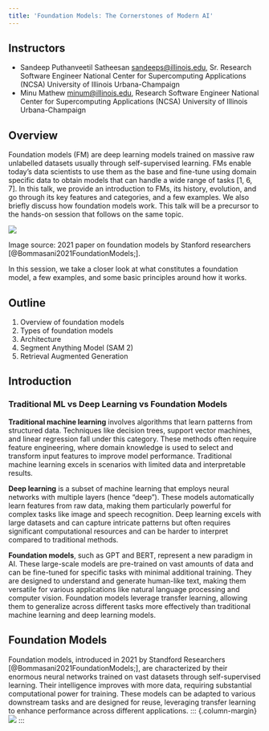```yaml
---
title: 'Foundation Models: The Cornerstones of Modern AI'
---
```



## Instructors

* Sandeep Puthanveetil Satheesan <sandeeps@illinois.edu>, Sr. Research Software Engineer National Center for Supercomputing Applications (NCSA) University of Illinois Urbana-Champaign 
* Minu Mathew <minum@illinois.edu>, Research Software Engineer National Center for Supercomputing Applications (NCSA) University of Illinois Urbana-Champaign 

## Overview

Foundation models (FM) are deep learning models trained on massive raw unlabelled datasets usually through self-supervised learning. FMs enable today’s data scientists to use them as the base and fine-tune using domain specific data to obtain models that can handle a wide range of tasks [1, 6, 7]. In this talk, we provide an introduction to FMs, its history, evolution, and go through its key features and categories, and a few examples. We also briefly discuss how foundation models work. This talk will be a precursor to the hands-on session that follows on the same topic.

::: {.column-margin}
![](images/foundation_models.png)
:::

Image source: 2021 paper on foundation models by Stanford researchers [@Bommasani2021FoundationModels;].

In this session, we take a closer look at what constitutes a foundation model, a few examples, and some basic principles around how it works.

## Outline 
1. Overview of foundation models
2. Types of foundation models
3. Architecture
3. Segment Anything Model (SAM 2)
4. Retrieval Augmented Generation


## Introduction

### Traditional ML vs Deep Learning vs Foundation Models

**Traditional machine learning** involves algorithms that learn patterns from structured data. Techniques like decision trees, support vector machines, and linear regression fall under this category. These methods often require feature engineering, where domain knowledge is used to select and transform input features to improve model performance. Traditional machine learning excels in scenarios with limited data and interpretable results.

**Deep learning** is a subset of machine learning that employs neural networks with multiple layers (hence "deep"). These models automatically learn features from raw data, making them particularly powerful for complex tasks like image and speech recognition. Deep learning excels with large datasets and can capture intricate patterns but often requires significant computational resources and can be harder to interpret compared to traditional methods.

**Foundation models**, such as GPT and BERT, represent a new paradigm in AI. These large-scale models are pre-trained on vast amounts of data and can be fine-tuned for specific tasks with minimal additional training. They are designed to understand and generate human-like text, making them versatile for various applications like natural language processing and computer vision. Foundation models leverage transfer learning, allowing them to generalize across different tasks more effectively than traditional machine learning and deep learning models.



## Foundation Models

Foundation models, introduced in 2021 by Standford Researchers [@Bommasani2021FoundationModels;], are characterized by their enormous neural networks trained on vast datasets through self-supervised learning. Their intelligence improves with more data, requiring substantial computational power for training. These models can be adapted to various downstream tasks and are designed for reuse, leveraging transfer learning to enhance performance across different applications.
::: {.column-margin}
![](images/foundation_models_paper.png)
:::

